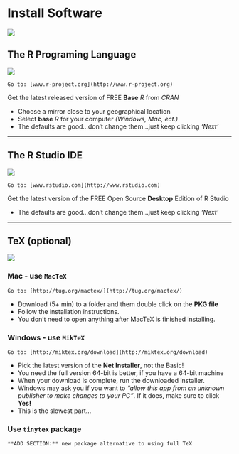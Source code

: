 # Install Software

![](images/headers/R_studio_LaTeX_header.png)

## The R Programing Language

![](images/Rlogo_200.png)


 ```{block type='rmdlink', echo=TRUE}
Go to: [www.r-project.org](http://www.r-project.org) 
```

Get the latest released version of FREE **Base** $R$ from $CRAN$ 

* Choose a mirror close to your geographical location
* Select **base** $R$ for your computer *(Windows, Mac, ect.)*
* The defaults are good...don't change them...just keep clicking *'Next'*


---------------------------------

## The R Studio IDE


![](images/rstudiosticker.png)
 
 ```{block type='rmdlink', echo=TRUE}
Go to: [www.rstudio.com](http://www.rstudio.com) 
```


Get the latest version of the FREE Open Source **Desktop** Edition of R Studio

* The defaults are good...don't change them...just keep clicking *'Next'*

---------------------------------

## TeX (optional)

![](images/latex.png)


### Mac - use `MacTeX`


 ```{block type='rmdlink', echo=TRUE}
Go to: [http://tug.org/mactex/](http://tug.org/mactex/) 
```


* Download (5+ min) to a folder and them double click on the **PKG file**
* Follow the installation instructions.
* You don't need to open anything after MacTeX is finished installing. 



### Windows - use `MikTeX`

 ```{block type='rmdlink', echo=TRUE}
Go to: [http://miktex.org/download](http://miktex.org/download)
```


* Pick the latest version of the **Net Installer**, not the Basic! 
* You need the full version 64-bit is better, if you have a 64-bit machine
* When your download is complete, run the downloaded installer. 
* Windows may ask you if you want to *“allow this app from an unknown publisher to make changes to your PC”*. If it does, make sure to click **Yes!**
* This is the slowest part...


### Use `tinytex` package
 

```{block type='rmdconstruct', echo=TRUE}
**ADD SECTION:** new package alternative to using full TeX
```
